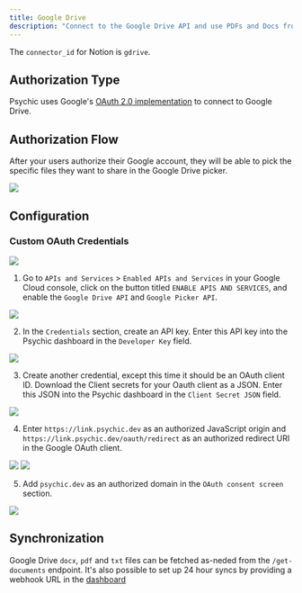 ```yaml
---
title: Google Drive
description: "Connect to the Google Drive API and use PDFs and Docs from a Drive account as a knowledge source."
---
```


The `connector_id` for Notion is `gdrive`.

## Authorization Type
Psychic uses Google's [OAuth 2.0 implementation](https://developers.google.com/identity/openid-connect/openid-connect) to connect to Google Drive.

## Authorization Flow
After your users authorize their Google account, they will be able to pick the specific files they want to share in the Google Drive picker.

![](https://github.com/psychic-api/docs/assets/13636019/3724fbf4-d814-4476-b8a7-7fe4499bbb80)

## Configuration

### Custom OAuth Credentials

![](https://github.com/psychic-api/docs/assets/13636019/3fe220f2-dc72-4cde-96bf-fd2950f9dd32)

1. Go to  `APIs and Services` > `Enabled APIs and Services` in your Google Cloud console, click on the button titled `ENABLE APIS AND SERVICES`, and enable the `Google Drive API` and `Google Picker API`.

![](https://github.com/psychic-api/docs/assets/13636019/7d6dcd20-61f9-4971-89a2-488de59176ba)

2. In the `Credentials` section, create an API key. Enter this API key into the Psychic dashboard in the `Developer Key` field.

![](https://github.com/psychic-api/docs/assets/13636019/51a2d258-dddb-494a-b1f3-990b44dc8a38)

3. Create another credential, except this time it should be an OAuth client ID. Download the Client secrets for your Oauth client as a JSON. Enter this JSON into the Psychic dashboard in the `Client Secret JSON` field. 

![](https://github.com/psychic-api/docs/assets/13636019/38b6e681-2af2-422e-8aad-356d0378d4dd)

4. Enter `https://link.psychic.dev` as an authorized JavaScript origin and `https://link.psychic.dev/oauth/redirect` as an authorized redirect URI in the Google OAuth client.

![](https://github.com/psychic-api/docs/assets/13636019/4df52277-5d02-4e0f-9748-e0a422ffac24)
![](https://github.com/psychic-api/docs/assets/13636019/359f3494-e321-4eb3-91c7-baafff9297f6)

5. Add `psychic.dev` as an authorized domain in the `OAuth consent screen` section.

![](https://github.com/psychic-api/docs/assets/13636019/38f6e419-682e-43bf-9d62-d3738956fc43)

## Synchronization
Google Drive `docx`, `pdf` and `txt` files can be fetched as-neded from the `/get-documents` endpoint. 
It's also possible to set up 24 hour syncs by providing a webhook URL in the [dashboard](https://dashboard.psychic.dev/syncs)
